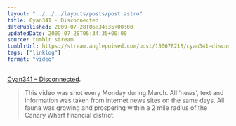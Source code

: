 ```yaml
---
layout: "../../../layouts/posts/post.astro"
title: Cyan341 - Disconnected
datePublished: 2009-07-28T06:34:35+00:00
updatedDate: 2009-07-28T06:34:35+00:00
source: tumblr stream
tumblrUrl: https://stream.anglepoised.com/post/150678218/cyan341-disconnected-this-video-was-shot
tags: ["linklog"]
format: "video"
---
```



<Vimeo id="https://vimeo.com/5695337" />

[Cyan341 &#8211; Disconnected][1].

> This video was shot every Monday during March. All &lsquo;news&rsquo;, text and information was taken from internet news sites on the same days. All fauna was growing and prospering within a 2 mile radius of the Canary Wharf financial district.

[1]: https://vimeo.com/5695337
